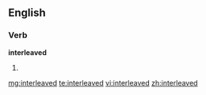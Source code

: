==English==

===Verb===
'''interleaved'''

# {{past of|[[interleave]]}}

[[mg:interleaved]]
[[te:interleaved]]
[[vi:interleaved]]
[[zh:interleaved]]